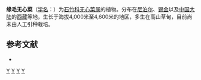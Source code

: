 {{Speciesbox
| taxon = Arenaria(植物) ciliolata
| binomial_authority = Edgew.
}}

'''缘毛无心菜'''（[[学名|学名]]：{{lang|la|''Arenaria ciliolata''}}）为[[石竹科|石竹科]][[无心菜属|无心菜属]]的植物。分布在[[尼泊尔|尼泊尔]]、[[锡金|锡金]]以及[[中国大陆|中国大陆]]的[[西藏|西藏]]等地，生长于海拔4,000米至4,600米的地区，多生在高山草甸，目前尚未由人工引种栽培。

== 参考文献 ==
<div class="references-small">
* {{cite web| url =http://www.bioinfo.cn/db05/KmzwSpecies.php?action=view&id=3636| title =缘毛无心菜| work =《中国高等植物数据库全库》| publisher =中国科学院微生物研究所| author =昆明植物研究所| accessdate =2009-02-24| deadurl =yes| archiveurl =https://web.archive.org/web/20160305045833/http://www.bioinfo.cn/db05/KmzwSpecies.php?action=view&id=3636| archivedate =2016-03-05}}
</div>

{{taxonbar}}

[[Category:无心菜属|Y]]
[[Category:尼泊尔植物|Y]]
[[Category:锡金植物|Y]]
[[Category:西藏植物|Y]]